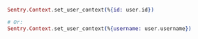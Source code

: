 ```elixir
Sentry.Context.set_user_context(%{id: user.id})

# Or:
Sentry.Context.set_user_context(%{username: user.username})
```
